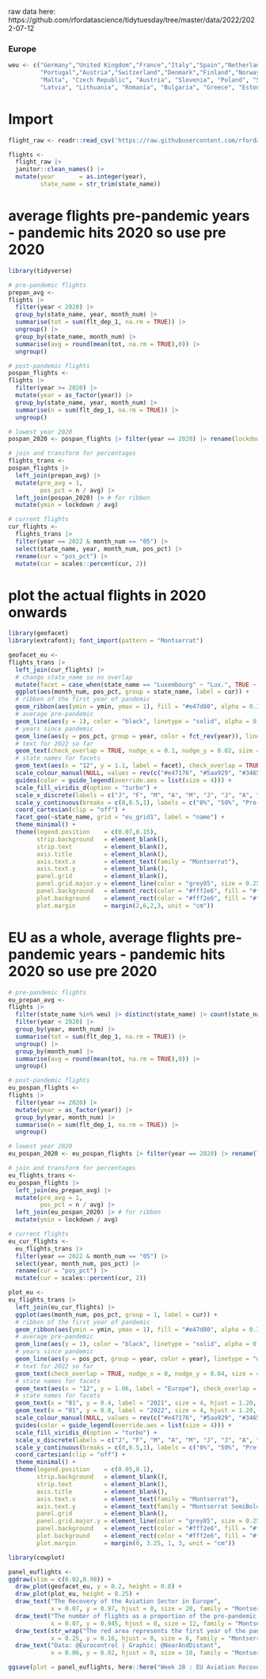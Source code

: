 
raw data here: https://github.com/rfordatascience/tidytuesday/tree/master/data/2022/2022-07-12

### Europe
```r

weu <- c("Germany","United Kingdom","France","Italy","Spain","Netherlands","Belgium","Sweden",
         "Portugal","Austria","Switzerland","Denmark","Finland","Norway","Ireland", "Luxembourgh",
         "Malta", "Czech Republic", "Austria", "Slovenia", "Poland", "Slovakia", "Hungary", "Croatia",
         "Latvia", "Lithuania", "Romania", "Bulgaria", "Greece", "Estonia", "Cyprus")

```

# Import
```r

flight_raw <- readr::read_csv('https://raw.githubusercontent.com/rfordatascience/tidytuesday/master/data/2022/2022-07-12/flights.csv')

flights <- 
  flight_raw |> 
  janitor::clean_names() |> 
  mutate(year       = as.integer(year),
         state_name = str_trim(state_name))

```

# average flights pre-pandemic years - pandemic hits 2020 so use pre 2020
```r
library(tidyverse)

# pre-pandemic flights
prepan_avg <-
flights |> 
  filter(year < 2020) |>
  group_by(state_name, year, month_num) |>
  summarise(tot = sum(flt_dep_1, na.rm = TRUE)) |>
  ungroup() |>
  group_by(state_name, month_num) |>
  summarise(avg = round(mean(tot, na.rm = TRUE),0)) |> 
  ungroup()

# post-pandemic flights
pospan_flights <- 
flights |>
  filter(year >= 2020) |>
  mutate(year = as_factor(year)) |>
  group_by(state_name, year, month_num) |>
  summarise(n = sum(flt_dep_1, na.rm = TRUE)) |>
  ungroup()

# lowest year 2020
pospan_2020 <- pospan_flights |> filter(year == 2020) |> rename(lockdown = "n") |> select(-year)

# join and transform for percentages
flights_trans <-
pospan_flights |>
  left_join(prepan_avg) |>
  mutate(pre_avg = 1,
         pos_pct = n / avg) |>
  left_join(pospan_2020) |> # for ribbon
  mutate(ymin = lockdown / avg)

# current flights
cur_flights <-
  flights_trans |>
  filter(year == 2022 & month_num == "05") |>
  select(state_name, year, month_num, pos_pct) |>
  rename(cur = "pos_pct") |>
  mutate(cur = scales::percent(cur, 2))

```

# plot the actual flights in 2020 onwards
```r
library(geofacet)
library(extrafont); font_import(pattern = "Montserrat")

geofacet_eu <-
flights_trans |>
  left_join(cur_flights) |>
  # change state_name so no overlap
  mutate(facet = case_when(state_name == "Luxembourg" ~ "Lux.", TRUE ~ state_name)) |>
  ggplot(aes(month_num, pos_pct, group = state_name, label = cur)) +
  # ribbon of the first year of pandemic
  geom_ribbon(aes(ymin = ymin, ymax = 1), fill = "#e47d80", alpha = 0.3, show.legend = FALSE) +
  # average pre-pandemic
  geom_line(aes(y = 1), color = "black", linetype = "solid", alpha = 0.3, size = 0.5, show.legend = FALSE) +
  # years since pandemic
  geom_line(aes(y = pos_pct, group = year, color = fct_rev(year)), linetype = "dashed", size = 1, show.legend = FALSE) +
  # text for 2022 so far
  geom_text(check_overlap = TRUE, nudge_x = 0.1, nudge_y = 0.02, size = 2.5, hjust = 0, family = "Montserrat") + 
  # state names for facets
  geom_text(aes(x = "12", y = 1.1, label = facet), check_overlap = TRUE, size = 3, hjust = 1, family = "Montserrat SemiBold") + 
  scale_colour_manual(NULL, values = rev(c("#e47176", "#5aa929", "#346594")), breaks = c("2021", "2022"), na.value = "#e47176") +
  guides(color = guide_legend(override.aes = list(size = 4))) +
  scale_fill_viridis_d(option = "turbo") +
  scale_x_discrete(labels = c("J", "F", "M", "A", "M", "J", "J", "A", "S", "O", "N", "D")) +
  scale_y_continuous(breaks = c(0,0.5,1), labels = c("0%", "50%", "Pre-COVID Avg.")) +
  coord_cartesian(clip = "off") +
  facet_geo(~state_name, grid = "eu_grid1", label = "name") +
  theme_minimal() +
  theme(legend.position    = c(0.07,0.15),
        strip.background   = element_blank(),
        strip.text         = element_blank(),
        axis.title         = element_blank(),
        axis.text.x        = element_text(family = "Montserrat"), 
        axis.text.y        = element_blank(), 
        panel.grid         = element_blank(),
        panel.grid.major.y = element_line(color = "grey85", size = 0.25),
        panel.background   = element_rect(color = "#fff2e6", fill = "#fff2e6"),
        plot.background    = element_rect(color = "#fff2e6", fill = "#fff2e6"),
        plot.margin        = margin(2,6,2,3, unit = "cm"))

```

# EU as a whole, average flights pre-pandemic years - pandemic hits 2020 so use pre 2020
```r

# pre-pandemic flights
eu_prepan_avg <-
flights |> 
  filter(state_name %in% weu) |> distinct(state_name) |> count(state_name)
  filter(year < 2020) |>
  group_by(year, month_num) |>
  summarise(tot = sum(flt_dep_1, na.rm = TRUE)) |>
  ungroup() |>
  group_by(month_num) |>
  summarise(avg = round(mean(tot, na.rm = TRUE),0)) |> 
  ungroup()

# post-pandemic flights
eu_pospan_flights <- 
flights |>
  filter(year >= 2020) |>
  mutate(year = as_factor(year)) |>
  group_by(year, month_num) |>
  summarise(n = sum(flt_dep_1, na.rm = TRUE)) |>
  ungroup()

# lowest year 2020
eu_pospan_2020 <- eu_pospan_flights |> filter(year == 2020) |> rename(lockdown = "n") |> select(-year)

# join and transform for percentages
eu_flights_trans <-
eu_pospan_flights |>
  left_join(eu_prepan_avg) |>
  mutate(pre_avg = 1,
         pos_pct = n / avg) |>
  left_join(eu_pospan_2020) |> # for ribbon
  mutate(ymin = lockdown / avg)

# current flights
eu_cur_flights <-
  eu_flights_trans |>
  filter(year == 2022 & month_num == "05") |>
  select(year, month_num, pos_pct) |>
  rename(cur = "pos_pct") |>
  mutate(cur = scales::percent(cur, 2))

```

```r

plot_eu <-
eu_flights_trans |>
  left_join(eu_cur_flights) |> 
  ggplot(aes(month_num, pos_pct, group = 1, label = cur)) +
  # ribbon of the first year of pandemic
  geom_ribbon(aes(ymin = ymin, ymax = 1), fill = "#e47d80", alpha = 0.3, show.legend = FALSE) +
  # average pre-pandemic
  geom_line(aes(y = 1), color = "black", linetype = "solid", alpha = 0.3, size = 0.5, show.legend = FALSE) +
  # years since pandemic
  geom_line(aes(y = pos_pct, group = year, color = year), linetype = "dashed", size = 1, show.legend = FALSE) +
  # text for 2022 so far
  geom_text(check_overlap = TRUE, nudge_x = 0, nudge_y = 0.04, size = 4, hjust = 0, family = "Montserrat") + 
  # state names for facets
  geom_text(aes(x = "12", y = 1.06, label = "Europe"), check_overlap = TRUE, size = 4, hjust = 1, family = "Montserrat SemiBold") + 
  # state names for facets
  geom_text(x = "01", y = 0.4, label = "2021", size = 4, hjust = 1.20, family = "Montserrat SemiBold", color = "#346594") + 
  geom_text(x = "01", y = 0.8, label = "2022", size = 4, hjust = 1.20, family = "Montserrat SemiBold", color = "#5aa929") + 
  scale_colour_manual(NULL, values = rev(c("#e47176", "#5aa929", "#346594")), breaks = c("2021", "2022"), na.value = "#e47176") +
  guides(color = guide_legend(override.aes = list(size = 4))) +
  scale_fill_viridis_d(option = "turbo") +
  scale_x_discrete(labels = c("J", "F", "M", "A", "M", "J", "J", "A", "S", "O", "N", "D"), expand = c(0,0)) +
  scale_y_continuous(breaks = c(0,0.5,1), labels = c("0%", "50%", "Pre-COVID Avg."), limits = c(0,1.3), position = "right") +
  coord_cartesian(clip = "off") +
  theme_minimal() +
  theme(legend.position    = c(0.05,0.1),
        strip.background   = element_blank(),
        strip.text         = element_blank(),
        axis.title         = element_blank(),
        axis.text.x        = element_text(family = "Montserrat"), 
        axis.text.y        = element_text(family = "Montserrat SemiBold"), 
        panel.grid         = element_blank(),
        panel.grid.major.y = element_line(color = "grey85", size = 0.25),
        panel.background   = element_rect(color = "#fff2e6", fill = "#fff2e6"),
        plot.background    = element_rect(color = "#fff2e6", fill = "#fff2e6"),
        plot.margin        = margin(0, 3.25, 1, 3, unit = "cm"))

```

```r
library(cowplot)

panel_euflights <-
ggdraw(xlim = c(0.02,0.98)) +
  draw_plot(geofacet_eu, y = 0.2, height = 0.8) +
  draw_plot(plot_eu, height = 0.25) +
  draw_text("The Recovery of the Aviation Sector in Europe", 
            x = 0.07, y = 0.97, hjust = 0, size = 20, family = "Montserrat SemiBold") + 
  draw_text("The number of flights as a proportion of the pre-pandemic average (2016-2019) across months within each European country.", 
            x = 0.07, y = 0.945, hjust = 0, size = 12, family = "Montserrat") + 
  draw_text(str_wrap("The red area represents the first year of the pandemic (2020).", 35),
            x = 0.25, y = 0.16, hjust = 0, size = 8, family = "Montserrat SemiBold") +
  draw_text("Data: @Eurocontrol | Graphic: @NearAndDistant",
            x = 0.06, y = 0.02, hjust = 0, size = 10, family = "Montserrat")

```

```r

ggsave(plot = panel_euflights, here::here("Week 28 : EU Aviation Recovery.png"), width = 18, height = 10, dpi = 360)

```